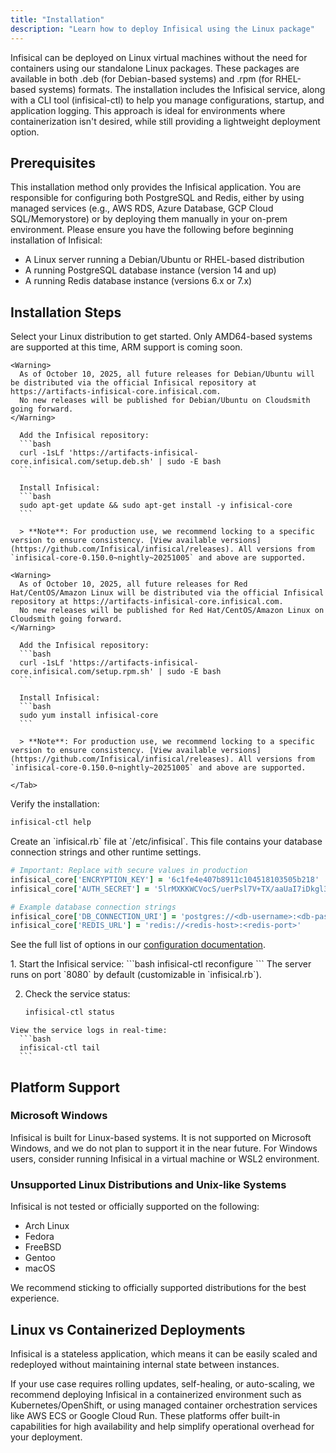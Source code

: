 ```yaml
---
title: "Installation"
description: "Learn how to deploy Infisical using the Linux package"
---
```


Infisical can be deployed on Linux virtual machines without the need for containers using our standalone Linux packages. 
These packages are available in both .deb (for Debian-based systems) and .rpm (for RHEL-based systems) formats.
The installation includes the Infisical service, along with a CLI tool (infisical-ctl) to help you manage configurations, startup, and application logging. 
This approach is ideal for environments where containerization isn't desired, while still providing a lightweight deployment option.

## Prerequisites

This installation method only provides the Infisical application. You are responsible for configuring both PostgreSQL and Redis, either by using managed services (e.g., AWS RDS, Azure Database, GCP Cloud SQL/Memorystore) or by deploying them manually in your on-prem environment. 
Please ensure you have the following before beginning installation of Infisical:

- A Linux server running a Debian/Ubuntu or RHEL-based distribution
- A running PostgreSQL database instance (version 14 and up)
- A running Redis database instance (versions 6.x or 7.x)

## Installation Steps

<Steps>

  <Step title="Install the Infisical Package">
  Select your Linux distribution to get started. Only AMD64-based systems are supported at this time, ARM support is coming soon.

  <Tabs>
    <Tab title="Debian/Ubuntu">

    <Warning>
      As of October 10, 2025, all future releases for Debian/Ubuntu will be distributed via the official Infisical repository at https://artifacts-infisical-core.infisical.com.
      No new releases will be published for Debian/Ubuntu on Cloudsmith going forward.
    </Warning>

      Add the Infisical repository:
      ```bash
      curl -1sLf 'https://artifacts-infisical-core.infisical.com/setup.deb.sh' | sudo -E bash
      ```

      Install Infisical:
      ```bash
      sudo apt-get update && sudo apt-get install -y infisical-core
      ```

      > **Note**: For production use, we recommend locking to a specific version to ensure consistency. [View available versions](https://github.com/Infisical/infisical/releases). All versions from `infisical-core-0.150.0~nightly~20251005` and above are supported.

  </Tab>
    <Tab title="RedHat/CentOS/Amazon Linux">

    <Warning>
      As of October 10, 2025, all future releases for Red Hat/CentOS/Amazon Linux will be distributed via the official Infisical repository at https://artifacts-infisical-core.infisical.com.
      No new releases will be published for Red Hat/CentOS/Amazon Linux on Cloudsmith going forward.
    </Warning>

      Add the Infisical repository:
      ```bash
      curl -1sLf 'https://artifacts-infisical-core.infisical.com/setup.rpm.sh' | sudo -E bash
      ```

      Install Infisical:
      ```bash
      sudo yum install infisical-core
      ```

      > **Note**: For production use, we recommend locking to a specific version to ensure consistency. [View available versions](https://github.com/Infisical/infisical/releases). All versions from `infisical-core-0.150.0~nightly~20251005` and above are supported.
      
    </Tab>
  </Tabs>

  Verify the installation:
  ```bash
  infisical-ctl help
  ```
  </Step>

  <Step title="Create the Configuration File">
  Create an `infisical.rb` file at `/etc/infisical`. This file contains your database connection strings and other runtime settings.

  ```ruby
  # Important: Replace with secure values in production
  infisical_core['ENCRYPTION_KEY'] = '6c1fe4e407b8911c104518103505b218'
  infisical_core['AUTH_SECRET'] = '5lrMXKKWCVocS/uerPsl7V+TX/aaUaI7iDkgl3tSmLE='

  # Example database connection strings
  infisical_core['DB_CONNECTION_URI'] = 'postgres://<db-username>:<db-password>@<db-host>:<db-port>/<db-name>'
  infisical_core['REDIS_URL'] = 'redis://<redis-host>:<redis-port>'
  ```

  See the full list of options in our [configuration documentation](/self-hosting/configuration/envars).
  </Step>

  <Step title="Start Infisical">
  1. Start the Infisical service:
    ```bash
    infisical-ctl reconfigure
    ```
    The server runs on port `8080` by default (customizable in `infisical.rb`).

  2. Check the service status:
      ```bash
      infisical-ctl status
      ```

    View the service logs in real-time:
      ```bash
      infisical-ctl tail
      ```
  </Step>

</Steps>

## Platform Support

### Microsoft Windows
Infisical is built for Linux-based systems. It is not supported on Microsoft Windows, and we do not plan to support it in the near future. For Windows users, consider running Infisical in a virtual machine or WSL2 environment.

### Unsupported Linux Distributions and Unix-like Systems
Infisical is not tested or officially supported on the following:

- Arch Linux  
- Fedora  
- FreeBSD  
- Gentoo  
- macOS  

We recommend sticking to officially supported distributions for the best experience.

## Linux vs Containerized Deployments

Infisical is a stateless application, which means it can be easily scaled and redeployed without maintaining internal state between instances.

If your use case requires rolling updates, self-healing, or auto-scaling, we recommend deploying Infisical in a containerized environment such as Kubernetes/OpenShift, or using managed container orchestration services like AWS ECS or Google Cloud Run. 
These platforms offer built-in capabilities for high availability and help simplify operational overhead for your deployment.